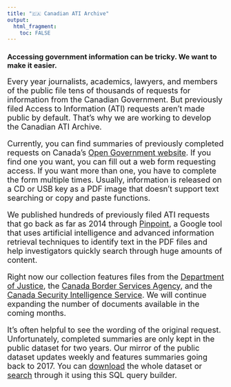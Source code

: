```yaml
---
title: "🇨🇦 Canadian ATI Archive"
output: 
  html_fragment:
    toc: FALSE
---
```


### Accessing government information can be tricky. We want to make it easier.

<font size = 4> Every year journalists, academics, lawyers, and members of the public file tens of thousands of requests for information from the Canadian Government. But previously filed Access to Information (ATI) requests aren't made public by default. That's why we are working to develop the Canadian ATI Archive.

Currently, you can find summaries of previously completed requests on Canada's [Open Government website](https://open.canada.ca/en/search/ati). If you find one you want, you can fill out a web form requesting access. If you want more than one, you have to complete the form multiple times. Usually, information is released on a CD or USB key as a PDF image that doesn't support text searching or copy and paste functions.

We published hundreds of previously filed ATI requests that go back as far as 2014 through [Pinpoint](https://journaliststudio.google.com/pinpoint/collections&utm_source=caij), a Google tool that uses artificial intelligence and advanced information retrieval techniques to identify text in the PDF files and help investigators quickly search through huge amounts of content.

Right now our collection features files from the [Department of Justice](https://journaliststudio.google.com/pinpoint/search?collection=545b02bfc4d44314&utm_source=caij), the [Canada Border Services Agency](https://journaliststudio.google.com/pinpoint/search?collection=a2fd1411cad7fb36&utm_source=caij), and the [Canada Security Intelligence Service](https://journaliststudio.google.com/pinpoint/search?collection=b2c31ff7297a47f7&utm_source=caij). We will continue expanding the number of documents available in the coming months.

It's often helpful to see the wording of the original request. Unfortunately, completed summaries are only kept in the public dataset for two years. Our mirror of the public dataset updates weekly and features summaries going back to 2017. You can [download](https://github.com/lchski/gc-ati-summaries-data/blob/main/ati-summaries.csv) the whole dataset or [search](https://gc-ati-summaries-data.labs.lucascherkewski.com/summaries/summaries) through it using this SQL query builder.
 





